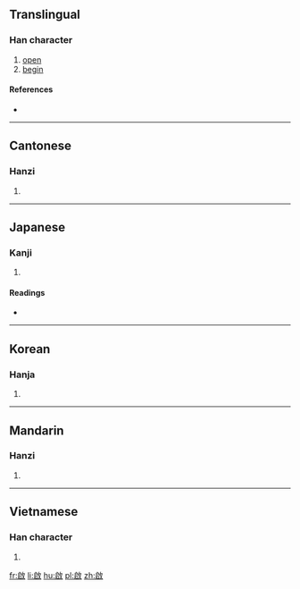 {{also|啓|启}}
==Translingual==
{{Hani-forms|[[启]]|[[啟]]}}

===Han character===
{{Han char|rn=66|rad=攴|as=07|sn=11|four=3860<sub>4</sub>|canj=竹口人大 (HROK)|ids=⿰[[启]][[攵]]}}

# [[open]]
# [[begin]]

====References====
* {{Han ref|kx=0196.261|dkj=03821|hdz=21463.080|uh=555F|ud=21855|bh=B1D2|bd=45522}}

----

==Cantonese==

===Hanzi===
{{yue-hanzi|jyut=kai2|y=kai2|sim=启}}

# {{defn|lang=yue|sort=攴07}}

----

==Japanese==

===Kanji===
{{ja-kanji|grade=|rs=攴07}}

# {{defn|lang=ja|sort=攴07}}

====Readings====
* {{ja-readings|on=[[けい]] (kei)|kun=[[ひらく]] (hiraku), [[もうす]] (mousu)}}

----

==Korean==

===Hanja===
{{ko-hanja|hangeul=계|rv=gye|mr=kye}}

# {{defn|lang=ko|sort=攴07}}

----

==Mandarin==

===Hanzi===
{{cmn-hanzi|sim=启|pin=[[qǐ]] ([[qi3]])|wg=fei<sup>1</sup>, ch'i<sup>3</sup>}}

# {{defn|lang=cmn|sort=攴07}}

----

==Vietnamese==

===Han character===
{{vi-hantu|[[khải]], [[khơi]], [[khui]]|rs=攴07}}

# {{defn|lang=vi|sort=攴07}}

[[fr:啟]]
[[li:啟]]
[[hu:啟]]
[[pl:啟]]
[[zh:啟]]